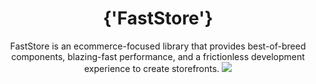 <header className="index-header">
  <h1>{'FastStore'}</h1>
  FastStore is an ecommerce-focused library that provides best-of-breed components,
  blazing-fast performance, and a frictionless development experience to create storefronts.
  <img src="https://vtexhelp.vtexassets.com/assets/docs/src/starters___45131194d6158dfd0612f089a6a91070.png" />
</header>
